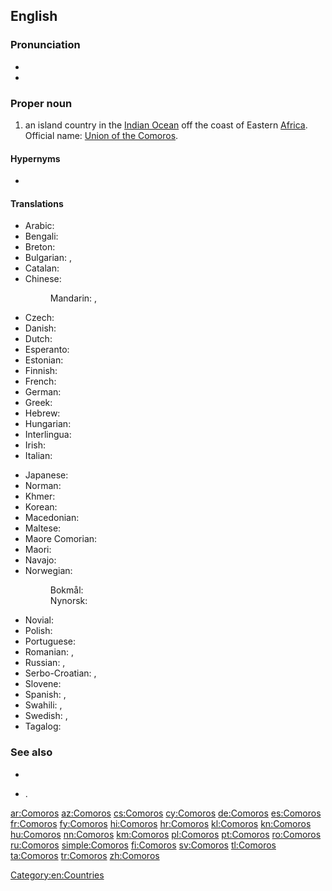 ==English==

===Pronunciation===
* {{IPA|/ˈkam.ə.ɹoʊz/|lang=en}}
* {{audio|En-us-Comoros.ogg|Audio (US)|lang=en}}

===Proper noun===
{{en-proper noun}}

# an island country in the [[Indian Ocean]] off the coast of Eastern [[Africa]].  Official name: [[Union of the Comoros]].

====Hypernyms====
* {{l|en|Subsahara}}

====Translations====
{{trans-top|country in Eastern Africa}}
* Arabic: {{t|ar|جُزُر اَلْقَمَر|f-p}}
* Bengali: {{t|bn|কোমোরোস}}
* Breton: {{t|br|Komorez}}
* Bulgarian: {{qualifier|Komori}} {{t|bg|Комори|p|sc=Cyrl}}, {{qualifier|Komorski ostrovi}} {{t|bg|Коморски острови|p|sc=Cyrl}}
* Catalan: {{t+|ca|Comores}}
* Chinese:
*: Mandarin: {{t+|cmn|科摩羅|sc=Hani}}, {{t+|cmn|科摩罗|tr=Kēmóluó|sc=Hani}}
* Czech: {{t+|cs|Komory|m-p}}
* Danish: {{t|da|Comorerne}}
* Dutch: {{t+|nl|Comoren}}
* Esperanto: {{t|eo|Komoroj}}
* Estonian: {{t|et|Komoorid}}
* Finnish: {{t+|fi|Komorit}}
* French: {{t+|fr|Comores}}
* German: {{t+|de|Komoren}}
* Greek: {{t+|el|Κομόρες}}
* Hebrew: {{t|he|קומורו|tr=qomoro|sc=Hebr}}
* Hungarian: {{t+|hu|Comore-szigetek}}
* Interlingua: {{t|ia|Comoras}}
* Irish: {{t|ga|Oileáin Chomóra|m}}
* Italian: {{t+|it|Comore}}
{{trans-mid}}
* Japanese: {{t+|ja|コモロ|tr=Komoro}}
* Norman: {{t|nrf|Comores|f-p}}
* Khmer: {{t+|km|កូម័រ|tr=ko mour|sc=Khmr}}
* Korean: {{t+|ko|코모로|sc=Kore}}
* Macedonian: {{t+|mk|Комори|m-p|tr=Kómori}}
* Maltese: {{t|mt|Komoros|alt=il-Komoros}}
* Maore Comorian: {{t|swb|Komori}}
* Maori: {{t|mi|Komoro}}
* Navajo: {{t|nv|Ooljééʼ Bikéyah Yázhí}}
* Norwegian:
*: Bokmål: {{t+|nb|Komorene}}
*: Nynorsk: {{t+|nn|Komorane}}
* Novial: {{t|nov|Komoros}}
* Polish: {{t+|pl|Komory}}
* Portuguese: {{t+|pt|Comores}}
* Romanian: {{t+|ro|Comore}}, {{t|ro|Insulele Comore}}
* Russian: {{t|ru|Комо́рские острова́|m-p}}, {{t|ru|Комо́ры|m-p}}
* Serbo-Croatian: {{t+|sh|Komori|m}}, {{t|sh|Komorska Ostrva|n-p}}
* Slovene: {{t+|sl|Komóri|m-p}}
* Spanish: {{t+|es|Comores}}, {{t+|es|Comoras|f}}
* Swahili: {{t+|sw|Visiwa vya Ngazija}}, {{t|sw|Visiwa vya Komoro}}
* Swedish: {{t+|sv|Komorerna}}, {{t+|sv|Comorerna}}
* Tagalog: {{t|tl|Komoras}}
{{trans-bottom}}

===See also===
* {{l|en|Moroni}}
* {{l|en|Appendix:Countries of the world|countries of the world}}.
{{projectlinks
|wikipedia
|source
|page2=CIA World Fact Book, 2004/Comoros
|label2=Comoros, CIA World Fact Book 2004
|commons
|commons
|page4=Atlas of Comoros
|news
|page5=Portal:Comoros
}}

[[Category:en:Countries]]

[[ar:Comoros]]
[[az:Comoros]]
[[cs:Comoros]]
[[cy:Comoros]]
[[de:Comoros]]
[[es:Comoros]]
[[fr:Comoros]]
[[fy:Comoros]]
[[hi:Comoros]]
[[hr:Comoros]]
[[kl:Comoros]]
[[kn:Comoros]]
[[hu:Comoros]]
[[nn:Comoros]]
[[km:Comoros]]
[[pl:Comoros]]
[[pt:Comoros]]
[[ro:Comoros]]
[[ru:Comoros]]
[[simple:Comoros]]
[[fi:Comoros]]
[[sv:Comoros]]
[[tl:Comoros]]
[[ta:Comoros]]
[[tr:Comoros]]
[[zh:Comoros]]